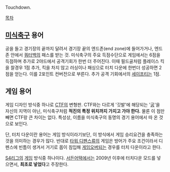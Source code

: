 Touchdown.

[[목차]]
== [[미식축구]] 용어 ==
공을 들고 경기장의 끝까지 달려서 경기장 끝의 엔드존(end zone)에 들어가거나, 엔드존 안에서 [[쿼터백]]의 패스를 받는 것. 미식축구의 주요 득점수단으로 게임에서는 6점을 득점하며 추가로 2야드에서 공격기회가 한번 더 주어진다. 이때 필드골처럼 플레이스 킥을 찰경우 1점 추가, 킥을 차지 않고 러싱이나 패싱으로 터치 다운에 한번더 성공하면 2점을 얻는다. 이를 2포인트 컨버전으로 부른다. 추가 공격 기회에서의 [[세이프티]]는 1점.

== 게임 용어 ==
게임 디자인 방식중 하나로 [[CTF]]의 변형판. CTF와는 다르게 '깃발'에 해당되는 '[[공]]'을 자신의 지역이 아닌, 미식축구처럼 '''적진의 특정 위치까지 가지고 가야 한다.''' 물론 이 점만 빼면 CTF랑 큰 차이는 없다. 특성상, 이름을 미식축구의 동명의 경기 용어에서 따 온 것으로 보인다.

단, 터치 다운이란 용어는 게임 방식이라기보단, 이 방식에서 게임 승리요건을 충족하는 것을 의미하는 경우가 많다. 반대로 [[타워 디펜스]]류의 게임은 방어가 주요 조건이라서 디펜스에 빈틈이 생겨서 거기로 몹이 침입해 [[게임오버]]되는 경우를 터치 다운이라고 한다. 

[[S4리그]]의 [[게임]] 방식중 하나이다. [[서든어택]]에서는 2009년 이후에 터치다운 모드를 넣으면서, '''최초로 넣었다'''고 주장한다.

